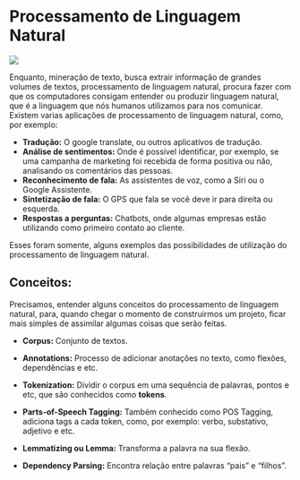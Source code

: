 # Processamento de Linguagem Natural

![](_bookdown_files/bookdown_files/figure-html/banner.png)

Enquanto, mineração de texto, busca extrair informação de grandes volumes de textos, processamento de linguagem natural, procura fazer com que os computadores consigam entender ou produzir linguagem natural, que é a linguagem que nós humanos utilizamos para nos comunicar. Existem varias aplicações de processamento de linguagem natural, como, por exemplo:

- **Tradução:** O google translate, ou outros aplicativos de tradução.
- **Análise de sentimentos:** Onde é possível identificar, por exemplo, se uma campanha de marketing foi recebida de forma positiva ou não, analisando os comentários das pessoas.
- **Reconhecimento de fala:** As assistentes de voz, como a Siri ou o Google Assistente.
- **Sintetização de fala:** O GPS que fala se você deve ir para direita ou esquerda.
- **Respostas a perguntas:** Chatbots, onde algumas empresas estão utilizando como primeiro contato ao cliente.

Esses foram somente, alguns exemplos das possibilidades de utilização do processamento de linguagem natural.

## Conceitos:
Precisamos, entender alguns conceitos do processamento de linguagem natural, para, quando chegar o momento de construirmos um projeto, ficar mais simples de assimilar algumas coisas que serão feitas.

- **Corpus:** Conjunto de textos.

- **Annotations:** Processo de adicionar anotações no texto, como flexões, dependências e etc.

- **Tokenization:** Dividir o corpus em uma sequência de palavras, pontos e etc, que são conhecidos como **tokens**.

- **Parts-of-Speech Tagging:** Também conhecido como POS Tagging, adiciona tags a cada token, como, por exemplo: verbo, substativo, adjetivo e etc.

- **Lemmatizing ou Lemma:** Transforma a palavra na sua flexão.

- **Dependency Parsing:** Encontra relação entre palavras "pais" e "filhos".

